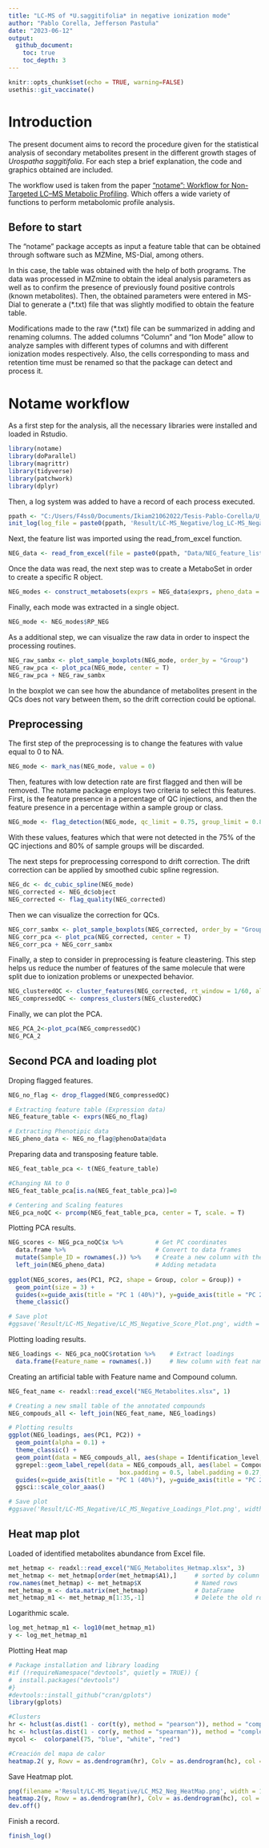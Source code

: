 ```yaml
---
title: "LC-MS of *U.saggitifolia* in negative ionization mode"
author: "Pablo Corella, Jefferson Pastuña"
date: "2023-06-12"
output:
  github_document:
    toc: true
    toc_depth: 3
---
```


```r
knitr::opts_chunk$set(echo = TRUE, warning=FALSE)
usethis::git_vaccinate()
```

# Introduction

The present document aims to record the procedure given for the statistical analysis of secondary metabolites present in the different growth stages of *Urospatha saggitifolia*. For each step a brief explanation, the code and graphics obtained are included.

The workflow used is taken from the paper ["notame": Workflow for Non-Targeted LC–MS Metabolic Profiling](https://doi.org/10.3390/metabo10040135). Which offers a wide variety of functions to perform metabolomic profile analysis.

## Before to start

The "notame" package accepts as input a feature table that can be obtained through software such as MZMine, MS-Dial, among others.

In this case, the table was obtained with the help of both programs. The data was processed in MZmine to obtain the ideal analysis parameters as well as to confirm the presence of previously found positive controls (known metabolites). Then, the obtained parameters were entered in MS-Dial to generate a (*.txt) file that was slightly modified to obtain the feature table.

Modifications made to the raw (*.txt) file can be summarized in adding and renaming columns. The added columns "Column" and "Ion Mode" allow to analyze samples with different types of columns and with different ionization modes respectively. Also, the cells corresponding to mass and retention time must be renamed so that the package can detect and process it.

# Notame workflow

As a first step for the analysis, all the necessary libraries were installed and loaded in Rstudio.

```r
library(notame)
library(doParallel) 
library(magrittr)  
library(tidyverse) 
library(patchwork) 
library(dplyr)
```

Then, a log system was added to have a record of each process executed.

```r
ppath <- "C:/Users/F4ss0/Documents/Ikiam21062022/Tesis-Pablo-Corella/U_sagittifolia_tubers/"
init_log(log_file = paste0(ppath, 'Result/LC-MS_Negative/log_LC-MS_Negative.txt'))
```

Next, the feature list was imported using the read_from_excel function.

```r
NEG_data <- read_from_excel(file = paste0(ppath, "Data/NEG_feature_list.xlsx"), sheet = 1, corner_row = 4, corner_column = "D", split_by = c("Column", "Ion mode"))
```

Once the data was read, the next step was to create a MetaboSet in order to create a specific R object.

```r
NEG_modes <- construct_metabosets(exprs = NEG_data$exprs, pheno_data = NEG_data$pheno_data, feature_data = NEG_data$feature_data, group_col = "Group")
```

Finally, each mode was extracted in a single object.

```r
NEG_mode <- NEG_modes$RP_NEG
```

As a additional step, we can visualize the raw data in order to inspect the processing routines.

```r
NEG_raw_sambx <- plot_sample_boxplots(NEG_mode, order_by = "Group")
NEG_raw_pca <- plot_pca(NEG_mode, center = T)
NEG_raw_pca + NEG_raw_sambx
```

In the boxplot we can see how the abundance of metabolites present in the QCs does not vary between them, so the drift correction could be optional.

## Preprocessing

The first step of the preprocessing is to change the features with value equal to 0 to NA.

```r
NEG_mode <- mark_nas(NEG_mode, value = 0)
```

Then, features with low detection rate are first flagged and then will be removed. The notame package employs two criteria to select this features. First, is the feature presence in a percentage of QC injections, and then the feature presence in a percentage within a sample group or class.

```r
NEG_mode <- flag_detection(NEG_mode, qc_limit = 0.75, group_limit = 0.8)
```

With these values, features which that were not detected in the 75% of the QC injections and 80% of sample groups will be discarded.

The next steps for preprocessing correspond to drift correction. The drift correction can be applied by smoothed cubic spline regression.

```r
NEG_dc <- dc_cubic_spline(NEG_mode)
NEG_corrected <- NEG_dc$object
NEG_corrected <- flag_quality(NEG_corrected)
```

Then we can visualize the correction for QCs.

```r
NEG_corr_sambx <- plot_sample_boxplots(NEG_corrected, order_by = "Group")
NEG_corr_pca <- plot_pca(NEG_corrected, center = T) 
NEG_corr_pca + NEG_corr_sambx
```

Finally, a step to consider in preprocessing is feature cleastering. This step helps us reduce the number of features of the same molecule that were split due to ionization problems or unexpected behavior.

```r
NEG_clusteredQC <- cluster_features(NEG_corrected, rt_window = 1/60, all_features = T, corr_thresh = 0.9, d_thresh = 0.8)
NEG_compressedQC <- compress_clusters(NEG_clusteredQC)
```

Finally, we can plot the PCA.

```r
NEG_PCA_2<-plot_pca(NEG_compressedQC)
NEG_PCA_2
```

## Second PCA and loading plot

Droping flagged features.

```r
NEG_no_flag <- drop_flagged(NEG_compressedQC)

# Extracting feature table (Expression data)
NEG_feature_table <- exprs(NEG_no_flag)

# Extracting Phenotipic data
NEG_pheno_data <- NEG_no_flag@phenoData@data
```

Preparing data and transposing feature table.

```r
NEG_feat_table_pca <- t(NEG_feature_table)

#Changing NA to 0 
NEG_feat_table_pca[is.na(NEG_feat_table_pca)]=0

# Centering and Scaling features
NEG_pca_noQC <- prcomp(NEG_feat_table_pca, center = T, scale. = T)
```

Plotting PCA results.

```r
NEG_scores <- NEG_pca_noQC$x %>%         # Get PC coordinates
  data.frame %>%                         # Convert to data frames
  mutate(Sample_ID = rownames(.)) %>%    # Create a new column with the sample names
  left_join(NEG_pheno_data)              # Adding metadata
  
ggplot(NEG_scores, aes(PC1, PC2, shape = Group, color = Group)) +
  geom_point(size = 3) +
  guides(x=guide_axis(title = "PC 1 (40%)"), y=guide_axis(title = "PC 2 (23%)")) +
  theme_classic()

# Save plot
#ggsave('Result/LC-MS_Negative/LC_MS_Negative_Score_Plot.png', width = 5, height = 4, device='png', dpi="print")
```  

Plotting loading results.

```r
NEG_loadings <- NEG_pca_noQC$rotation %>%    # Extract loadings
  data.frame(Feature_name = rownames(.))     # New column with feat name
```

Creating an artificial table with Feature name and Compound column.

```r
NEG_feat_name <- readxl::read_excel("NEG_Metabolites.xlsx", 1)

# Creating a new small table of the annotated compounds
NEG_compouds_all <- left_join(NEG_feat_name, NEG_loadings)

# Plotting results
ggplot(NEG_loadings, aes(PC1, PC2)) + 
  geom_point(alpha = 0.1) +
  theme_classic() + 
  geom_point(data = NEG_compouds_all, aes(shape = Identification_level, color = Identification_level), size = 3) +
  ggrepel::geom_label_repel(data = NEG_compouds_all, aes(label = Compound), max.overlaps = 40,
                               box.padding = 0.5, label.padding = 0.27, label.r = 0.3, cex = 3) +
  guides(x=guide_axis(title = "PC 1 (40%)"), y=guide_axis(title = "PC 2 (23%)")) +
  ggsci::scale_color_aaas()

# Save plot
#ggsave('Result/LC-MS_Negative/LC_MS_Negative_Loadings_Plot.png', width = 15, height = 9, device='png', dpi="print")
```

## Heat map plot

Loaded of identified metabolites abundance from Excel file.

```r
met_hetmap <- readxl::read_excel("NEG_Metabolites_Hetmap.xlsx", 3)
met_hetmap <- met_hetmap[order(met_hetmap$A1),]     # sorted by column
row.names(met_hetmap) <- met_hetmap$X               # Named rows
met_hetmap_m <- data.matrix(met_hetmap)             # DataFrame
met_hetmap_m1 <- met_hetmap_m[1:35,-1]              # Delete the old rows with name
```

Logarithmic scale.

```r
log_met_hetmap_m1 <- log10(met_hetmap_m1)
y <- log_met_hetmap_m1
```

Plotting Heat map

```r
# Package installation and library loading
#if (!requireNamespace("devtools", quietly = TRUE)) {
#  install.packages("devtools")
#}
#devtools::install_github("cran/gplots")
library(gplots)

#Clusters
hr <- hclust(as.dist(1 - cor(t(y), method = "pearson")), method = "complete")
hc <- hclust(as.dist(1 - cor(y, method = "spearman")), method = "complete")
mycol <-  colorpanel(75, "blue", "white", "red")

#Creación del mapa de calor
heatmap.2( y, Rowv = as.dendrogram(hr), Colv = as.dendrogram(hc), col = mycol, density.info = "none", trace = "none", dendrogram = "both", scale = "row", labRow = NULL, labCol = NULL, margins = c(4, 14), key = TRUE, keysize = 1.5, key.xlab = NA, key.ylab = NA)
```

Save Heatmap plot.

```r
png(filename ='Result/LC-MS_Negative/LC_MS2_Neg_HeatMap.png', width = 14, height = 8.64, units = "in", pointsize = 12, res=300)
heatmap.2(y, Rowv = as.dendrogram(hr), Colv = as.dendrogram(hc), col = mycol, density.info = "none", trace = "none", dendrogram = "both", scale = "row", labRow = NULL, labCol = NULL, margins = c(4, 14), key = TRUE, keysize = 0.5, key.xlab = NA, key.ylab = NA)
dev.off() 
```

Finish a record.

```r
finish_log()
```
